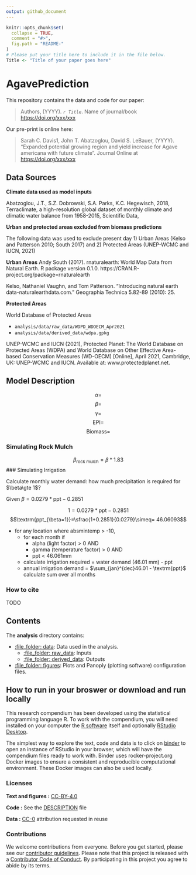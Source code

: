 ```yaml
---
output: github_document
---
```


<!-- README.md is generated from README.Rmd. Please edit that file -->

```r
knitr::opts_chunk$set(
  collapse = TRUE,
  comment = "#>",
  fig.path = "README-"
)
# Please put your title here to include it in the file below.
Title <- "Title of your paper goes here"
```

# AgavePrediction

This repository contains the data and code for our paper:

> Authors, (YYYY). _`r Title`_. Name of journal/book <https://doi.org/xxx/xxx>

Our pre-print is online here:

> Sarah C. Davis1, John T. Abatzoglou, David S. LeBauer, (YYYY). "Expanded potential growing region and yield increase for Agave americana with future climate". Journal Online at <https://doi.org/xxx/xxx>



## Data Sources

**Climate data used as model inputs**

Abatzoglou, J.T., S.Z. Dobrowski, S.A. Parks, K.C. Hegewisch, 2018, Terraclimate, a high-resolution global dataset of monthly climate and climatic water balance from 1958-2015, Scientific Data,

**Urban and protected areas excluded from biomass predictions**

The following data was used to exclude present day 1) Urban Areas (Kelso and Patterson 2010; South 2017) and 2) Protected Areas (UNEP-WCMC and IUCN, 2021)

**Urban Areas**
Andy South (2017). rnaturalearth: World Map Data from Natural Earth. 
R package version 0.1.0. https://CRAN.R-project.org/package=rnaturalearth

Kelso, Nathaniel Vaughn, and Tom Patterson. "Introducing natural earth data-naturalearthdata.com." Geographia Technica 5.82-89 (2010): 25.

**Protected Areas**

World Database of Protected Areas

* `analysis/data/raw_data/WDPD_WDOECM_Apr2021`
* `analysis/data/derived_data/wdpa.gpkg`

UNEP-WCMC and IUCN (2021), Protected Planet: The World Database on Protected Areas (WDPA) and World Database on Other Effective Area-based Conservation Measures (WD-OECM) [Online], April 2021, Cambridge, UK: UNEP-WCMC and IUCN. Available at: www.protectedplanet.net.

## Model Description

$$\alpha=$$
$$\beta=$$
$$\gamma=$$
$$\textrm{EPI}=$$
$$\textrm{Biomass}=$$

### Simulating Rock Mulch

$$\beta_{\textrm{rock mulch}}=\beta * 1.83$$
### Simulating Irrigation

Calculate monthly water demand: how much precipitation is required for $\beta\gte 1$?

Given $\beta = 0.0279*\textrm{ppt}-0.2851$

$$1 = 0.0279*\textrm{ppt}-0.2851$$
$$\textrm{ppt_{\beta=1}}=\sfrac{1+0.2851}{0.0279}\simeq= 46.06093$$

- for any location where absmintemp > -10,
  - for each month if
    - alpha (light factor) > 0 AND
    - gamma (temperature factor) > 0 AND
    - ppt < 46.061mm
  - calculate irrigation required = water demand (46.01 mm) - ppt
  - annual irrigation demand = $\sum_{jan}^{dec}46.01 - \textrm{ppt}$ calculate sum over all months

### How to cite

TODO

## Contents

The **analysis** directory contains:

  - [:file\_folder: data](/analysis/data): Data used in the analysis.
     - [:file\_folder: raw_data](/analysis/data/raw_data): Inputs
     - [:file\_folder: derived_data](/analysis/data/derived_data): Outputs
  - [:file\_folder: figures](/analysis/figures): Plots and Panoply (plotting software) configuration files. 

## How to run in your broswer or download and run locally

This research compendium has been developed using the statistical programming
language R. To work with the compendium, you will need
installed on your computer the [R software](https://cloud.r-project.org/)
itself and optionally [RStudio Desktop](https://rstudio.com/products/rstudio/download/).

The simplest way to explore the text, code and data is to click on
[binder](https://mybinder.org/v2/gh/az-digitalag/agave-prediction/master?urlpath=rstudio)
to open an instance of RStudio in your browser, which will have the
compendium files ready to work with. Binder uses rocker-project.org
Docker images to ensure a consistent and reproducible computational
environment. These Docker images can also be used locally.


### Licenses

**Text and figures :**  [CC-BY-4.0](http://creativecommons.org/licenses/by/4.0/)

**Code :** See the [DESCRIPTION](DESCRIPTION) file

**Data :** [CC-0](http://creativecommons.org/publicdomain/zero/1.0/) attribution requested in reuse

### Contributions

We welcome contributions from everyone. Before you get started, please see our [contributor guidelines](CONTRIBUTING.md). Please note that this project is released with a [Contributor Code of Conduct](CONDUCT.md). By participating in this project you agree to abide by its terms.

